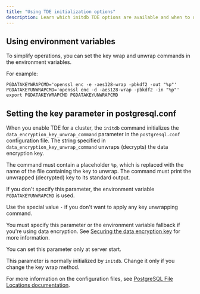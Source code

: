 ```yaml
---
title: "Using TDE initialization options" 
description: Learn which initdb TDE options are available and when to use them
---
```



## Using environment variables

To simplify operations, you can set the key wrap and unwrap commands in the environment variables. 

For example:

```shell
PGDATAKEYWRAPCMD='openssl enc -e -aes128-wrap -pbkdf2 -out "%p"'
PGDATAKEYUNWRAPCMD='openssl enc -d -aes128-wrap -pbkdf2 -in "%p"'
export PGDATAKEYWRAPCMD PGDATAKEYUNWRAPCMD
```

## Setting the key parameter in postgresql.conf 

When you enable TDE for a cluster, the `initdb` command initializes the `data_encryption_key_unwrap_command` parameter in the `postgresql.conf` configuration file. The string specified in `data_encryption_key_unwrap_command` unwraps (decrypts) the data encryption key. 

The command must contain a placeholder `%p`, which is replaced with the name of the file containing the key to unwrap. The command must print the unwrapped (decrypted) key to its standard output. 

If you don't specify this parameter, the environment variable `PGDATAKEYUNWRAPCMD` is used. 

Use the special value `-` if you don't want to apply any key unwrapping command.

You must specify this parameter or the environment variable fallback if you're using data encryption. See [Securing the data encryption key](./secure_key/) for more information. 

You can set this parameter only at server start. 

This parameter is normally initialized by `initdb`. Change it only if you change the key wrap method.

For more information on the configuration files, see [PostgreSQL File Locations documentation](https://www.postgresql.org/docs/15/runtime-config-file-locations.html).
